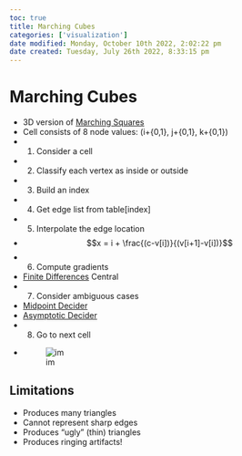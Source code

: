 ```yaml
---
toc: true
title: Marching Cubes
categories: ['visualization']
date modified: Monday, October 10th 2022, 2:02:22 pm
date created: Tuesday, July 26th 2022, 8:33:15 pm
---
```


# Marching Cubes
- 3D version of [Marching Squares](Marching%20Squares.qmd)
- Cell consists of 8 node values: (i+{0,1}, j+{0,1}, k+{0,1})
- 1. Consider a cell
- 2. Classify each vertex as inside or outside
- 3. Build an index
- 4. Get edge list from table[index]
- 5. Interpolate the edge location
- $$x = i + \frac{(c-v[i])}{(v[i+1]-v[i])}$$
- 6. Compute gradients
- [Finite Differences](Finite%20Differences.qmd) Central
- 7. Consider ambiguous cases
- [Midpoint Decider](Midpoint%20Decider.qmd)
- [Asymptotic Decider](Asymptotic%20Decider.qmd)
- 8. Go to next cell
- ![im](images/Pasted%20image%2020220417235937.png)

## Limitations
- Produces many triangles
- Cannot represent sharp edges
- Produces “ugly” (thin) triangles
- Produces ringing artifacts!



